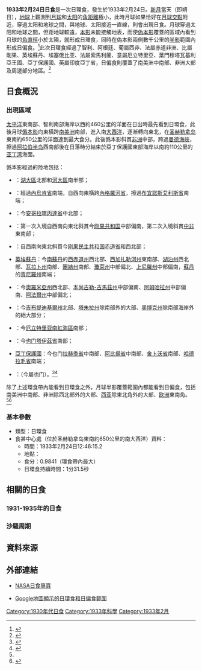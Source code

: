 {{NoteTA
|G1=Toponym
|1=zh-cn:意属; zh-hk:意屬; zh-tw:義屬
|2=zh-cn:卡宾达; zh-hant:喀丙達; zh-tw:卡賓達
|3=zh-cn:加扎勒; zh-tw:加札爾
}}
{{Infobox Solar eclipse
| Year        = 1933
| Month       = 2
| Day         = 24
| Type        = 日環食
| Image       = SE1933Feb24A.png
| Image size  = 200px
| Image intro = 1933年2月24日日環食路徑圖
  <!--   日食資料   -->
| Gamma       = -0.2191
| Mag         = 0.9841
| Saros       = 129
| Saros total = 80
| Saros seq   = 47
  <!--     食甚     -->
| Duration    = 1分31.5秒
| Location    = [[圣赫勒拿岛|圣赫勒拿岛]]東南約650公里的南[[大西洋|大西洋]]
| Coords      = {{coord|20|49.2|S|2|3.3|W}}
| Width       = 57.5公里
  <!--   開始時間   -->
| Partial     = 
| Start type  = 
| Centre      = 
| Greatest    = 12:46:15.2
  <!--     倒數     -->
| hour        = 12
| minute      = 46
| second      = 15
| Duration_s  = 
}}
'''1933年2月24日日食'''是一次日環食，發生於1933年2月24日。[[新月|新月]]當天（即朔日），[[地球|地球]]上觀測到[[月球|月球]]和[[太阳|太阳]]的[[角距離|角距離]]極小，此時月球如果恰好在[[月球交點|月球交點]]附近，穿過太阳和地球之間，與地球、太阳接近一直線，則會出現日食。月球穿過太阳和地球之間，但距地球較遠，[[本影|本影]]未能接觸地表，而使[[偽本影|偽本影]]覆蓋的區域內看到月球的[[角直徑|角直徑]]小於太陽，就形成日環食，同時在偽本影兩側數千公里的[[半影|半影]]範圍內形成日偏食。<ref name="astron">{{cite web|author=樊忠玉|title=日（月）食|url=http://www.astron.ac.cn/bencandy-51-1630-1.htm|publisher=中国天文科普网|accessdate=2016-03-31|archive-date=2014-09-17|archive-url=https://web.archive.org/web/20140917080048/http://www.astron.ac.cn/bencandy-51-1630-1.htm|dead-url=no}}</ref>此次日環食經過了智利、阿根廷、葡屬西非、法屬赤道非洲、比屬剛果、英埃蘇丹、埃塞俄比亚、法屬索馬利蘭、意屬厄立特里亞、葉門穆塔瓦基利亞王國、亞丁保護國、英屬印度亞丁省，日偏食則覆蓋了南美洲中南部、非洲大部及周邊部分地區。<ref name="NASAGIF">{{cite web|author=Fred Espenak|title=Annular Solar Eclipse of 1933 Feb 24|url=http://eclipse.gsfc.nasa.gov/SEplot/SEplot1901/SE1933Feb24A.GIF|publisher=NASA Eclipse Web Site|accessdate=2016-03-31|archive-date=2020-10-23|archive-url=https://web.archive.org/web/20201023110759/https://eclipse.gsfc.nasa.gov/SEplot/SEplot1901/SE1933Feb24A.GIF|dead-url=no}}{{en}}</ref>

== 日食概況 ==
=== 出現區域 ===
[[太平洋|太平洋]]東南部、智利南部海岸以西約460公里的洋面在日出時最先看到日環食，此後月球[[僞本影|僞本影]]向東橫跨[[南美洲|南美洲]]南部，進入南[[大西洋|大西洋]]，逐漸轉向東北，在[[圣赫勒拿岛|圣赫勒拿岛]]東南約650公里的洋面達到最大食分。此後僞本影斜貫[[非洲|非洲]]中部，跨過[[曼德海峽|曼德海峽]]，擦過[[阿拉伯半岛|阿拉伯半岛]]西南部後在日落時分結束於亞丁保護國東部海岸以南約110公里的[[亚丁湾|亚丁湾]]海面。

僞本影經過的陸地包括：
*{{CHL}}：[[湖大區|湖大區]]北部和[[河大區|河大區]]南半部；
*{{ARG}}：經過[[內烏肯省|內烏肯省]]南端，自西向東橫跨[[內格羅河省|內格羅河省]]，擦過[[布宜諾斯艾利斯省|布宜諾斯艾利斯省]]南端；
*{{flag|葡屬西非}}：今[[安哥拉|安哥拉]][[喀丙達省|喀丙達省]]中北部；
*{{flag|法屬赤道非洲}}：第一次入境自西南向東北斜貫今[[刚果共和国|刚果共和国]]中部偏南，第二次入境斜貫[[中非共和國|中非]]東南部；
*{{flag|Belgian Congo}}：自西南向東北斜貫今[[刚果民主共和国|刚果民主共和国]][[赤道省|赤道省]]和{{link-en|東方省 (剛果民主共和國)|Orientale Province|東方省}}西北部；
*{{flagicon|UK}}{{flagicon|埃及王國}} [[英埃共管蘇丹|英埃蘇丹]]：今[[南蘇丹|南蘇丹]]的[[西赤道州|西赤道州]]西北部、[[西加扎勒河州|西加扎勒河州]]東南部、[[湖泊州|湖泊州]]西北部、[[瓦拉卜州|瓦拉卜州]]南部、[[團結州|團結州]]南部、[[瓊萊州|瓊萊州]]中部偏北、[[上尼羅州|上尼羅州]]中部偏南，[[苏丹共和国|蘇丹]]的[[青尼羅州|青尼羅州]]南端；
*{{flag|Ethiopian Empire|name=衣索比亞}}：今[[奧羅米亞州|奧羅米亞州]]西北部、[[本尚古勒-古馬茲州|本尚古勒-古馬茲州]]中部偏南、[[阿姆哈拉州|阿姆哈拉州]]中部偏南、[[阿法爾州|阿法爾州]]中部偏北；
*{{flag|French Somaliland}}：今[[吉布提|吉布提]][[迪基爾州|迪基爾州]]北部、[[塔朱拉州|塔朱拉州]]除南部外的大部、[[奧博克州|奧博克州]]除南部海岸外的絕大部分；
*{{flag|Italian Eritrea}}：今[[厄立特里亚|厄立特里亚]][[南紅海區|南紅海區]]南部；
*{{flag|Mutawakkilite Kingdom of Yemen}}：今[[也门|也门]][[塔伊茲省|塔伊茲省]]南部；
*{{flagicon|Aden}} [[亞丁保護國|亞丁保護國]]：今也门[[拉赫季省|拉赫季省]]中南部、[[阿比揚省|阿比揚省]]中南部、[[舍卜沃省|舍卜沃省]]南部、[[哈德拉毛省|哈德拉毛省]]南端；
*{{British Raj}}：{{link-en|亞丁省 (英屬印度)|Aden Province|亞丁省}}（今屬也门）。<ref>{{cite web|author=Fred Espenak|title=Annular Solar Eclipse of 1933 Feb 24 - Google Maps and Solar Eclipse Paths|url=http://eclipse.gsfc.nasa.gov/SEgoogle/SEgoogle1901/SE1933Feb24Agoogle.html|publisher=NASA Eclipse Web Site|accessdate=2016-03-31|archive-date=2020-10-23|archive-url=https://web.archive.org/web/20201023140245/https://eclipse.gsfc.nasa.gov/SEgoogle/SEgoogle1901/SE1933Feb24Agoogle.html|dead-url=no}}{{en}}</ref><ref>{{cite web|author=Xavier M. Jubier|title=Eclipse Annulaire de Soleil du 24 février 1933 - Cartographie Interactive Google (1933 February 24 Annular Solar Eclipse - Interactive Google Map)|url=http://xjubier.free.fr/site_pages/solar_eclipses/xSE_GoogleMap3.php?Ecl=+19330224|accessdate=2016-03-31|archive-date=2019-06-11|archive-url=https://web.archive.org/web/20190611043850/http://xjubier.free.fr/site_pages/solar_eclipses/xSE_GoogleMap3.php?Ecl=+19330224|dead-url=no}}{{fr}}{{en}}</ref>

除了上述環食帶內能看到日環食之外，月球半影覆蓋範圍內都能看到日偏食，包括南美洲中南部、非洲除西北部外的大部、[[西亚|西亚]]除東北角外的大部、[[欧洲|欧洲]]東南角。<ref name="NASAGIF"/><ref>{{cite web|author=Fred Espenak|title=Catalog of Solar Eclipses (1901 to 2000)|url=http://eclipse.gsfc.nasa.gov/SEcat5/SE1901-2000.html|publisher=NASA Eclipse Web Site|accessdate=2016-03-31|archive-date=2017-12-28|archive-url=https://web.archive.org/web/20171228100215/https://eclipse.gsfc.nasa.gov/SEcat5/SE1901-2000.html|dead-url=no}}{{en}}</ref>

=== 基本參數 ===
{{NoteUTC}}
* 類型：日環食
* 食甚中心處（位於圣赫勒拿岛東南約650公里的南大西洋）資料：
** 時間：1933年2月24日12:46:15.2
** 地點：{{coord|20|49.2|S|2|3.3|W}}
** 食分：0.9841（環食帶內最大）
** 日環食持續時間：1分31.5秒

== 相關的日食 ==
=== 1931-1935年的日食 ===
{{Solar eclipse set 1931-1935}}

=== 沙羅周期 ===
{{Solar Saros series 129}}

== 資料來源 ==
{{reflist}}

== 外部連結 ==
{{日食主題}}
* [http://eclipse.gsfc.nasa.gov/solar.html NASA日食專頁]{{Wayback|url=http://eclipse.gsfc.nasa.gov/solar.html |date=20190108200537 }}{{en}}
{{Solar eclipse NASA reference|1901/SE1933Feb24A}}
* [http://xjubier.free.fr/site_pages/solar_eclipses/xSE_GoogleMap3.php?Ecl=+19330224 Google地圖顯示的日環食和日偏食範圍]{{Wayback|url=http://xjubier.free.fr/site_pages/solar_eclipses/xSE_GoogleMap3.php?Ecl=+19330224 |date=20190611043850 }}{{fr}}{{en}}

{{Solar eclipses
|nature=日環食
|previous=[[1932年8月31日日食|1932年8月31日日食]]|natureprevious=日全食
|previoussamenature=[[1932年3月7日日食|1932年3月7日日食]]
|next=[[1933年8月21日日食|1933年8月21日日食]]|naturenext=日環食
|nextsamenature=[[1933年8月21日日食|1933年8月21日日食]]
}}
{{日食}}

[[Category:1930年代日食|Category:1930年代日食]]
[[Category:1933年科學|Category:1933年科學]]
[[Category:1933年2月|Category:1933年2月]]